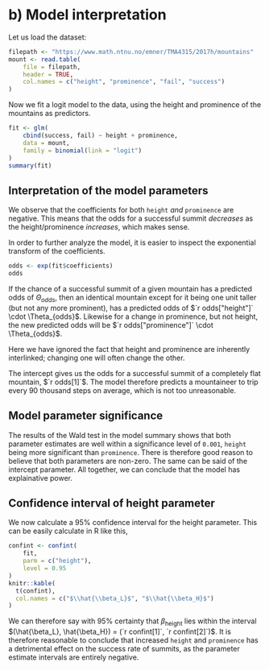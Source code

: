 # b) Model interpretation

Let us load the dataset:
```r
filepath <- "https://www.math.ntnu.no/emner/TMA4315/2017h/mountains"
mount <- read.table(
	file = filepath,
	header = TRUE,
	col.names = c("height", "prominence", "fail", "success")
)
```

Now we fit a logit model to the data, using the height and prominence of the mountains as predictors.

```r
fit <- glm(
	cbind(success, fail) ~ height + prominence,
	data = mount,
	family = binomial(link = "logit")
)
summary(fit)
```

## Interpretation of the model parameters

We observe that the coefficients for both `height` _and_ `prominence` are negative. This means that the odds for a successful summit _decreases_ as the height/prominence _increases_, which makes sense.

In order to further analyze the model, it is easier to inspect the exponential transform of the coefficients.

```r
odds <- exp(fit$coefficients)
odds
```

If the chance of a successful summit of a given mountain has a predicted odds of $\Theta_{odds}$, then an identical mountain except for it being one unit taller (but not any more prominent), has a predicted odds of $`r odds["height"]` \cdot \Theta_{odds}$. Likewise for a change in prominence, but not height, the new predicted odds will be $`r odds["prominence"]` \cdot \Theta_{odds}$.

Here we have ignored the fact that height and prominence are inherently interlinked; changing one will often change the other.

The intercept gives us the odds for a successful summit of a completely flat mountain, $`r odds[1]`$. The model therefore predicts a mountaineer to trip every 90 thousand steps on average, which is not too unreasonable.

## Model parameter significance

The results of the Wald test in the model summary shows that both parameter estimates are well within a significance level of `0.001`, `height` being more significant than `prominence`. There is therefore good reason to believe that both parameters are non-zero.
The same can be said of the intercept parameter.
All together, we can conclude that the model has explainative power.

## Confidence interval of height parameter

We now calculate a 95% confidence interval for the height parameter. This can be easily calculate in R like this,

```r
confint <- confint(
    fit,
    parm = c("height"),
    level = 0.95
)
knitr::kable(
  t(confint),
  col.names = c("$\\hat{\\beta_L}$", "$\\hat{\\beta_H}$")
)
```

We can therefore say with 95% certainty that $\beta_{\text{height}}$ lies within the interval $(\hat{\beta_L}, \hat{\beta_H}) = (`r confint[1]`, `r confint[2]`)$. It is therefore reasonable to conclude that increased `height` and `prominence` has a detrimental effect on the success rate of summits, as the parameter estimate intervals are entirely negative.
